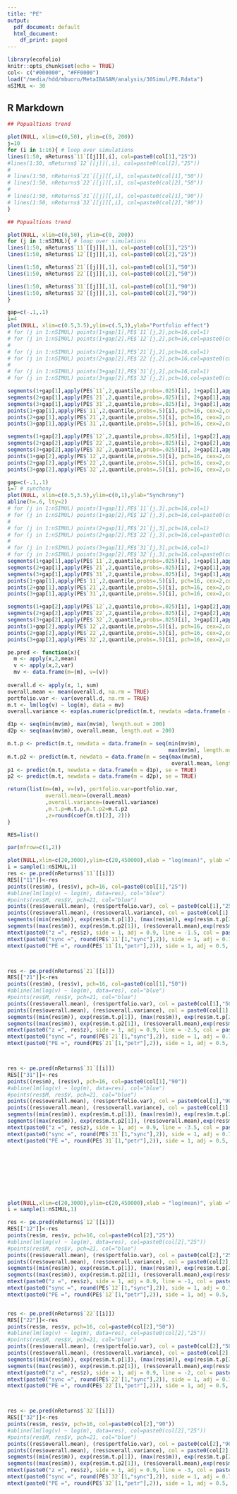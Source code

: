 ```yaml
---
title: "PE"
output:
  pdf_document: default
  html_document:
    df_print: paged
---
```


```r
library(ecofolio)
knitr::opts_chunk$set(echo = TRUE)
col<- c("#000000", "#FF0000")
load("/media/hdd/mbuoro/MetaIBASAM/analysis/30Simul/PE.Rdata")
nSIMUL <- 30
```

## R Markdown

```r

## Popualtions trend

plot(NULL, xlim=c(0,50), ylim=c(0, 200))
j=10
for (i in 1:16){ # loop over simulations
lines(1:50, nReturns$`11`[[j]][,i], col=paste0(col[1],"25"))
#lines(1:50, nReturns$`12`[[j]][,i], col=paste0(col[2],"25"))
# 
# lines(1:50, nReturns$`21`[[j]][,i], col=paste0(col[1],"50"))
# lines(1:50, nReturns$`22`[[j]][,i], col=paste0(col[2],"50"))
# 
# lines(1:50, nReturns$`31`[[j]][,i], col=paste0(col[1],"90"))
# lines(1:50, nReturns$`32`[[j]][,i], col=paste0(col[2],"90"))
}
```

```r

## Popualtions trend

plot(NULL, xlim=c(0,50), ylim=c(0, 200))
for (j in 1:nSIMUL){ # loop over simulations
lines(1:50, nReturns$`11`[[j]][,1], col=paste0(col[1],"25"))
lines(1:50, nReturns$`12`[[j]][,1], col=paste0(col[2],"25"))

lines(1:50, nReturns$`21`[[j]][,1], col=paste0(col[1],"50"))
lines(1:50, nReturns$`22`[[j]][,1], col=paste0(col[2],"50"))

lines(1:50, nReturns$`31`[[j]][,1], col=paste0(col[1],"90"))
lines(1:50, nReturns$`32`[[j]][,1], col=paste0(col[2],"90"))
}
```


```r
gap=c(-.1,.1)
i=4
plot(NULL, xlim=c(0.5,3.5),ylim=c(.5,3),ylab="Portfolio effect")
# for (j in 1:nSIMUL) points(1+gap[1],PE$`11`[j,2],pch=16,col=1)
# for (j in 1:nSIMUL) points(1+gap[2],PE$`12`[j,2],pch=16,col=paste0(col[2],"25"))
# 
# for (j in 1:nSIMUL) points(2+gap[1],PE$`21`[j,2],pch=16,col=1)
# for (j in 1:nSIMUL) points(2+gap[2],PE$`22`[j,2],pch=16,col=paste0(col[2],"25"))
# 
# for (j in 1:nSIMUL) points(3+gap[1],PE$`31`[j,2],pch=16,col=1)
# for (j in 1:nSIMUL) points(3+gap[2],PE$`32`[j,2],pch=16,col=paste0(col[2],"25"))

segments(1+gap[1],apply(PE$`11`,2,quantile,probs=.025)[i], 1+gap[1],apply(PE$`11`,2,quantile,probs=.975)[i], col=paste0(col[1],"25"))
segments(2+gap[1],apply(PE$`21`,2,quantile,probs=.025)[i], 2+gap[1],apply(PE$`21`,2,quantile,probs=.975)[i], col=paste0(col[1],"50"))
segments(3+gap[1],apply(PE$`31`,2,quantile,probs=.025)[i], 3+gap[1],apply(PE$`31`,2,quantile,probs=.975)[i], col=paste0(col[1],"90"))
points(1+gap[1],apply(PE$`11`,2,quantile,probs=.5)[i], pch=16, cex=2,col=paste0(col[1],"25"))
points(2+gap[1],apply(PE$`21`,2,quantile,probs=.5)[i], pch=16, cex=2,col=paste0(col[1],"50"))
points(3+gap[1],apply(PE$`31`,2,quantile,probs=.5)[i], pch=16, cex=2,col=paste0(col[1],"90"))

segments(1+gap[2],apply(PE$`12`,2,quantile,probs=.025)[i], 1+gap[2],apply(PE$`12`,2,quantile,probs=.975)[i], col=paste0(col[2],"25"))
segments(2+gap[2],apply(PE$`22`,2,quantile,probs=.025)[i], 2+gap[2],apply(PE$`22`,2,quantile,probs=.975)[i], col=paste0(col[2],"50"))
segments(3+gap[2],apply(PE$`32`,2,quantile,probs=.025)[i], 3+gap[2],apply(PE$`32`,2,quantile,probs=.975)[i], col=paste0(col[2],"90"))
points(1+gap[2],apply(PE$`12`,2,quantile,probs=.5)[i], pch=16, cex=2,col=paste0(col[2],"25"))
points(2+gap[2],apply(PE$`22`,2,quantile,probs=.5)[i], pch=16, cex=2,col=paste0(col[2],"50"))
points(3+gap[2],apply(PE$`32`,2,quantile,probs=.5)[i], pch=16, cex=2,col=paste0(col[2],"90"))
```

```r
gap=c(-.1,.1)
i=7 # synchony
plot(NULL, xlim=c(0.5,3.5),ylim=c(0,1),ylab="Synchrony")
abline(h=.6, lty=2)
# for (j in 1:nSIMUL) points(1+gap[1],PE$`11`[j,3],pch=16,col=1)
# for (j in 1:nSIMUL) points(1+gap[2],PE$`12`[j,3],pch=16,col=paste0(col[2],"25"))
# 
# for (j in 1:nSIMUL) points(2+gap[1],PE$`21`[j,3],pch=16,col=1)
# for (j in 1:nSIMUL) points(2+gap[2],PE$`22`[j,3],pch=16,col=paste0(col[2],"25"))
# 
# for (j in 1:nSIMUL) points(3+gap[1],PE$`31`[j,3],pch=16,col=1)
# for (j in 1:nSIMUL) points(3+gap[2],PE$`32`[j,3],pch=16,col=paste0(col[2],"25"))
segments(1+gap[1],apply(PE$`11`,2,quantile,probs=.025)[i], 1+gap[1],apply(PE$`11`,2,quantile,probs=.975)[i], col=paste0(col[1],"25"))
segments(2+gap[1],apply(PE$`21`,2,quantile,probs=.025)[i], 2+gap[1],apply(PE$`21`,2,quantile,probs=.975)[i], col=paste0(col[1],"50"))
segments(3+gap[1],apply(PE$`31`,2,quantile,probs=.025)[i], 3+gap[1],apply(PE$`31`,2,quantile,probs=.975)[i], col=paste0(col[1],"90"))
points(1+gap[1],apply(PE$`11`,2,quantile,probs=.5)[i], pch=16, cex=2,col=paste0(col[1],"25"))
points(2+gap[1],apply(PE$`21`,2,quantile,probs=.5)[i], pch=16, cex=2,col=paste0(col[1],"50"))
points(3+gap[1],apply(PE$`31`,2,quantile,probs=.5)[i], pch=16, cex=2,col=paste0(col[1],"90"))

segments(1+gap[2],apply(PE$`12`,2,quantile,probs=.025)[i], 1+gap[2],apply(PE$`12`,2,quantile,probs=.975)[i], col=paste0(col[2],"25"))
segments(2+gap[2],apply(PE$`22`,2,quantile,probs=.025)[i], 2+gap[2],apply(PE$`22`,2,quantile,probs=.975)[i], col=paste0(col[2],"50"))
segments(3+gap[2],apply(PE$`32`,2,quantile,probs=.025)[i], 3+gap[2],apply(PE$`32`,2,quantile,probs=.975)[i], col=paste0(col[2],"90"))
points(1+gap[2],apply(PE$`12`,2,quantile,probs=.5)[i], pch=16, cex=2,col=paste0(col[2],"25"))
points(2+gap[2],apply(PE$`22`,2,quantile,probs=.5)[i], pch=16, cex=2,col=paste0(col[2],"50"))
points(3+gap[2],apply(PE$`32`,2,quantile,probs=.5)[i], pch=16, cex=2,col=paste0(col[2],"90"))
```

```r
pe.pred <- function(x){
  m <- apply(x,2,mean)
  v <- apply(x,2,var)
  mv <- data.frame(m=(m), v=(v))
  
overall.d <- apply(x, 1, sum)
overall.mean <- mean(overall.d, na.rm = TRUE)
portfolio.var <- var(overall.d, na.rm = TRUE)
m.t <- lm(log(v) ~ log(m), data = mv)
overall.variance <- exp(as.numeric(predict(m.t, newdata =data.frame(m = overall.mean))))

d1p <- seq(min(mv$m), max(mv$m), length.out = 200)
d2p <- seq(max(mv$m), overall.mean, length.out = 200)

m.t.p <- predict(m.t, newdata = data.frame(m = seq(min(mv$m),
                                                   max(mv$m), length.out = 2)))
m.t.p2 <- predict(m.t, newdata = data.frame(m = seq(max(mv$m),
                                                    overall.mean, length.out = 2)))
p1 <- predict(m.t, newdata = data.frame(m = d1p), se = TRUE)
p2 <- predict(m.t, newdata = data.frame(m = d2p), se = TRUE)

return(list(m=(m), v=(v), portfolio.var=portfolio.var,
            overall.mean=(overall.mean)
            ,overall.variance=(overall.variance)
            ,m.t.p=m.t.p,m.t.p2=m.t.p2
            ,z=round(coef(m.t)[2], 2)))
}

RES=list()

par(mfrow=c(1,2))

plot(NULL,xlim=c(20,3000),ylim=c(20,450000),xlab = "log(mean)", ylab ="log(variance)",log="xy")
i = sample(1:nSIMUL,1)
res <- pe.pred(nReturns$`11`[[i]])
RES[["11"]]<-res
points((res$m), (res$v), pch=16, col=paste0(col[1],"25"))
#abline(lm(log(v) ~ log(m), data=res), col="blue")
#points(res$M, res$V, pch=21, col="blue")
points((res$overall.mean), (res$portfolio.var), col = paste0(col[1],"25"), pch = 4, lwd= 1.2, cex = 1.6)
points((res$overall.mean), (res$overall.variance), col = paste0(col[1],"25"), pch = 1, lwd = 1.5, cex = 1.4)
segments((min(res$m)), exp(res$m.t.p[1]), (max(res$m)), exp(res$m.t.p[2]),col = paste0(col[1],"25"), lty = 1)
segments((max(res$m)), exp(res$m.t.p2[1]), (res$overall.mean),exp(res$m.t.p2[2]), lty = 2,  col = paste0(col[1],"25"),cex=.8)
mtext(paste0("z =", res$z), side = 1, adj = 0.9, line = -1.5, col = paste0(col[1],"25"))
mtext(paste0("sync =", round(PE$`11`[1,"sync"],2)), side = 1, adj = 0.7, line = -1.5, col = paste0(col[1],"25"),cex=.8)
mtext(paste0("PE =", round(PE$`11`[1,"petr"],2)), side = 1, adj = 0.5, line = -1.5, col = paste0(col[1],"25"),cex=.8)



res <- pe.pred(nReturns$`21`[[i]])
RES[["21"]]<-res
points((res$m), (res$v), pch=16, col=paste0(col[1],"50"))
#abline(lm(log(v) ~ log(m), data=res), col="blue")
#points(res$M, res$V, pch=21, col="blue")
points((res$overall.mean), (res$portfolio.var), col = paste0(col[1],"50"), pch = 4, lwd= 1.2, cex = 1.6)
points((res$overall.mean), (res$overall.variance), col = paste0(col[1],"50"), pch = 1, lwd = 1.5, cex = 1.4)
segments((min(res$m)), exp(res$m.t.p[1]), (max(res$m)), exp(res$m.t.p[2]),col = paste0(col[1],"50"), lty = 1)
segments((max(res$m)), exp(res$m.t.p2[1]), (res$overall.mean),exp(res$m.t.p2[2]), lty = 2,  col = paste0(col[1],"50"),cex=.8)
mtext(paste0("z =", res$z), side = 1, adj = 0.9, line = -2.5, col = paste0(col[1],"50"))
mtext(paste0("sync =", round(PE$`21`[1,"sync"],2)), side = 1, adj = 0.7, line = -2.5, col = paste0(col[1],"50"),cex=.8)
mtext(paste0("PE =", round(PE$`21`[1,"petr"],2)), side = 1, adj = 0.5, line = -2.5, col = paste0(col[1],"50"),cex=.8)



res <- pe.pred(nReturns$`31`[[i]])
RES[["31"]]<-res
points((res$m), (res$v), pch=16, col=paste0(col[1],"90"))
#abline(lm(log(v) ~ log(m), data=res), col="blue")
#points(res$M, res$V, pch=21, col="blue")
points((res$overall.mean), (res$portfolio.var), col = paste0(col[1],"90"), pch = 4, lwd= 1.2, cex = 1.6)
points((res$overall.mean), (res$overall.variance), col = paste0(col[1],"90"), pch = 1, lwd = 1.5, cex = 1.4)
segments((min(res$m)), exp(res$m.t.p[1]), (max(res$m)), exp(res$m.t.p[2]),col = paste0(col[1],"90"), lty = 1)
segments((max(res$m)), exp(res$m.t.p2[1]), (res$overall.mean),exp(res$m.t.p2[2]), lty = 2,  col = paste0(col[1],"90"),cex=.8)
mtext(paste0("z =", res$z), side = 1, adj = 0.9, line = -3.5, col = paste0(col[1],"90"))
mtext(paste0("sync =", round(PE$`31`[1,"sync"],2)), side = 1, adj = 0.7, line = -3.5, col = paste0(col[1],"90"),cex=.8)
mtext(paste0("PE =", round(PE$`31`[1,"petr"],2)), side = 1, adj = 0.5, line = -3.5, col = paste0(col[1],"90"),cex=.8)









plot(NULL,xlim=c(20,3000),ylim=c(20,450000),xlab = "log(mean)", ylab ="log(variance)",log="xy")
i = sample(1:nSIMUL,1)

res <- pe.pred(nReturns$`12`[[i]])
RES[["12"]]<-res
points(res$m, res$v, pch=16, col=paste0(col[2],"25"))
#abline(lm(log(v) ~ log(m), data=res), col=paste0(col[2],"25"))
#points(res$M, res$V, pch=21, col="blue")
points((res$overall.mean), (res$portfolio.var), col = paste0(col[2],"25"), pch = 4, lwd= 1.2, cex = 1.6)
points((res$overall.mean), (res$overall.variance), col = paste0(col[2],"25"), pch = 1, lwd = 1.5, cex = 1.4)
segments((min(res$m)), exp(res$m.t.p[1]), (max(res$m)), exp(res$m.t.p[2]),col = paste0(col[2],"25"), lty = 1)
segments((max(res$m)), exp(res$m.t.p2[1]), (res$overall.mean),exp(res$m.t.p2[2]), lty = 2,  col = paste0(col[2],"25"))
mtext(paste0("z =", res$z), side = 1, adj = 0.9, line = -1, col = paste0(col[2],"25"),cex=.8)
mtext(paste0("sync =", round(PE$`12`[1,"sync"],2)), side = 1, adj = 0.7, line = -1, col = paste0(col[2],"25"),cex=.8)
mtext(paste0("PE =", round(PE$`12`[1,"petr"],2)), side = 1, adj = 0.5, line = -1, col = paste0(col[2],"25"),cex=.8)


res <- pe.pred(nReturns$`22`[[i]])
RES[["22"]]<-res
points(res$m, res$v, pch=16, col=paste0(col[2],"50"))
#abline(lm(log(v) ~ log(m), data=res), col=paste0(col[2],"25"))
#points(res$M, res$V, pch=21, col="blue")
points((res$overall.mean), (res$portfolio.var), col = paste0(col[2],"50"), pch = 4, lwd= 1.2, cex = 1.6)
points((res$overall.mean), (res$overall.variance), col = paste0(col[2],"50"), pch = 1, lwd = 1.5, cex = 1.4)
segments((min(res$m)), exp(res$m.t.p[1]), (max(res$m)), exp(res$m.t.p[2]),col = paste0(col[2],"50"), lty = 1)
segments((max(res$m)), exp(res$m.t.p2[1]), (res$overall.mean),exp(res$m.t.p2[2]), lty = 2,  col = paste0(col[2],"25"))
mtext(paste0("z =", res$z), side = 1, adj = 0.9, line = -2, col = paste0(col[2],"50"),cex=.8)
mtext(paste0("sync =", round(PE$`22`[1,"sync"],2)), side = 1, adj = 0.7, line = -2, col = paste0(col[2],"50"),cex=.8)
mtext(paste0("PE =", round(PE$`22`[1,"petr"],2)), side = 1, adj = 0.5, line = -2, col = paste0(col[2],"50"),cex=.8)



res <- pe.pred(nReturns$`32`[[i]])
RES[["32"]]<-res
points(res$m, res$v, pch=16, col=paste0(col[2],"90"))
#abline(lm(log(v) ~ log(m), data=res), col=paste0(col[2],"25"))
#points(res$M, res$V, pch=21, col="blue")
points((res$overall.mean), (res$portfolio.var), col = paste0(col[2],"90"), pch = 4, lwd= 1.2, cex = 1.6)
points((res$overall.mean), (res$overall.variance), col = paste0(col[2],"90"), pch = 1, lwd = 1.5, cex = 1.4)
segments((min(res$m)), exp(res$m.t.p[1]), (max(res$m)), exp(res$m.t.p[2]),col = paste0(col[2],"90"), lty = 1)
segments((max(res$m)), exp(res$m.t.p2[1]), (res$overall.mean),exp(res$m.t.p2[2]), lty = 2,  col = paste0(col[2],"90"))
mtext(paste0("z =", res$z), side = 1, adj = 0.9, line = -3, col = paste0(col[2],"90"),cex=.8)
mtext(paste0("sync =", round(PE$`32`[1,"sync"],2)), side = 1, adj = 0.7, line = -3, col = paste0(col[2],"90"),cex=.8)
mtext(paste0("PE =", round(PE$`32`[1,"petr"],2)), side = 1, adj = 0.5, line = -3, col = paste0(col[2],"90"),cex=.8)

```

